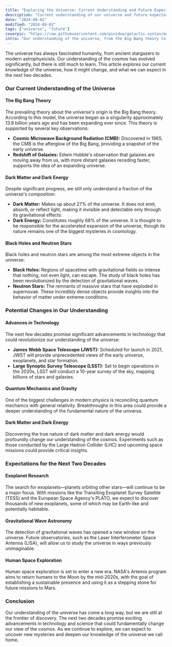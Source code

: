 ```yaml
---
title: "Exploring the Universe: Current Understanding and Future Expectations"
description: "Current understanding of our universe and future expectations"
date: "2024-08-02"
modified: "2024-08-02"
tags: ["universe", "future"]
coverpic: "https://raw.githubusercontent.com/piniduw/galactic-syntax/main/images/post5_universe.jpg"
intro: "Our understanding of the universe, from the Big Bang theory to dark matter and black holes, is ever-evolving. With advancements in technology like the James Webb Space Telescope and quantum mechanics research, the next two decades promise groundbreaking discoveries in exoplanets, gravitational waves, and human space exploration."
---
```


The universe has always fascinated humanity, from ancient stargazers to modern astrophysicists. Our understanding of the cosmos has evolved significantly, but there is still much to learn. This article explores our current knowledge of the universe, how it might change, and what we can expect in the next two decades.

### Our Current Understanding of the Universe

#### The Big Bang Theory

The prevailing theory about the universe's origin is the Big Bang theory. According to this model, the universe began as a singularity approximately 13.8 billion years ago and has been expanding ever since. This theory is supported by several key observations:

- **Cosmic Microwave Background Radiation (CMB):** Discovered in 1965, the CMB is the afterglow of the Big Bang, providing a snapshot of the early universe.
- **Redshift of Galaxies:** Edwin Hubble's observation that galaxies are moving away from us, with more distant galaxies receding faster, supports the idea of an expanding universe.

#### Dark Matter and Dark Energy

Despite significant progress, we still only understand a fraction of the universe's composition:

- **Dark Matter:** Makes up about 27% of the universe. It does not emit, absorb, or reflect light, making it invisible and detectable only through its gravitational effects.
- **Dark Energy:** Constitutes roughly 68% of the universe. It is thought to be responsible for the accelerated expansion of the universe, though its nature remains one of the biggest mysteries in cosmology.

#### Black Holes and Neutron Stars

Black holes and neutron stars are among the most extreme objects in the universe:

- **Black Holes:** Regions of spacetime with gravitational fields so intense that nothing, not even light, can escape. The study of black holes has been revolutionized by the detection of gravitational waves.
- **Neutron Stars:** The remnants of massive stars that have exploded in supernovae. These incredibly dense objects provide insights into the behavior of matter under extreme conditions.

### Potential Changes in Our Understanding

#### Advances in Technology

The next few decades promise significant advancements in technology that could revolutionize our understanding of the universe:

- **James Webb Space Telescope (JWST):** Scheduled for launch in 2021, JWST will provide unprecedented views of the early universe, exoplanets, and star formation.
- **Large Synoptic Survey Telescope (LSST):** Set to begin operations in the 2020s, LSST will conduct a 10-year survey of the sky, mapping billions of stars and galaxies.

#### Quantum Mechanics and Gravity

One of the biggest challenges in modern physics is reconciling quantum mechanics with general relativity. Breakthroughs in this area could provide a deeper understanding of the fundamental nature of the universe.

#### Dark Matter and Dark Energy

Discovering the true nature of dark matter and dark energy would profoundly change our understanding of the cosmos. Experiments such as those conducted by the Large Hadron Collider (LHC) and upcoming space missions could provide critical insights.

### Expectations for the Next Two Decades

#### Exoplanet Research

The search for exoplanets—planets orbiting other stars—will continue to be a major focus. With missions like the Transiting Exoplanet Survey Satellite (TESS) and the European Space Agency's PLATO, we expect to discover thousands of new exoplanets, some of which may be Earth-like and potentially habitable.

#### Gravitational Wave Astronomy

The detection of gravitational waves has opened a new window on the universe. Future observatories, such as the Laser Interferometer Space Antenna (LISA), will allow us to study the universe in ways previously unimaginable.

#### Human Space Exploration

Human space exploration is set to enter a new era. NASA's Artemis program aims to return humans to the Moon by the mid-2020s, with the goal of establishing a sustainable presence and using it as a stepping stone for future missions to Mars.

### Conclusion

Our understanding of the universe has come a long way, but we are still at the frontier of discovery. The next two decades promise exciting advancements in technology and science that could fundamentally change our view of the cosmos. As we continue to explore, we can expect to uncover new mysteries and deepen our knowledge of the universe we call home.
